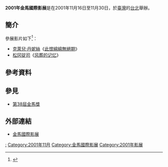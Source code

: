 {{Expand|time=2016-03-10T21:02:43+00:00}}
{{Infobox film festival
| name           = 2001年金馬國際影展
| logo           = 
| logo_alt       =
| logo_size      = 
| image  =
| image_alt      =
| image_size     = 
| caption        = 2001年[[金馬影展|金馬影展]]主視覺海報
| opening        = 《[[千禧曼波|千禧曼波]]》<BR/>《[[人間有情天|人間有情天]]》<ref>{{cite news|title=「曼波」舞動「有情天」 金馬驚豔揭幕|url=http://old.ltn.com.tw/2001/new/aug/16/today-show5.htm|accessdate=2016-03-11|date=2001-08-16|archive-date=2015-09-30|archive-url=https://web.archive.org/web/20150930062715/http://old.ltn.com.tw/2001/new/aug/16/today-show5.htm|dead-url=no}}</ref>
| closing        = 《[[香港有個荷里活|香港有個荷里活]]》<BR/>《[[钢琴教师_(电影)|钢琴教师]]》<ref>{{cite news|title=周迅吞減肥藥 瘦成小精靈|url=http://old.ltn.com.tw/2001/new/dec/1/today-show3.htm|accessdate=2016-03-11|date=2001-12-01|archive-date=2016-03-11|archive-url=https://web.archive.org/web/20160311073052/http://old.ltn.com.tw/2001/new/dec/1/today-show3.htm|dead-url=no}}</ref><ref>{{cite news|title=香港導演陳果原創力十足和金馬獎特別有緣|url=http://www.epochtimes.com/b5/2/10/16/n236317.htm|accessdate=2016-03-11|date=2002-10-16|archive-date=2016-10-26|archive-url=https://web.archive.org/web/20161026164601/http://www.epochtimes.com/b5/2/10/16/n236317.htm|dead-url=no}}</ref>
| location       = {{ROC}}[[台北|台北]]
| founded        = 1980年
| awardsreceived = 
| awards         = 
| films          = 
| directors      = 
| producers      = 
| writers        = 
| starring       = 
| host           = [[臺北金馬影展執行委員會|臺北金馬影展執行委員會]]
| number         = 
| date           = 2001年11月16日至11月30日
| language       = [[汉语|汉语]]、[[英语|英语]]
| website        = 
| chronology     = 
| preceded_by    = [[2000年金馬國際影展|2000年金馬國際影展]]
| followed_by    = [[2002年金馬國際影展|2002年金馬國際影展]]
}}
'''2001年金馬國際影展'''是在2001年11月16日至11月30日，於[[臺灣|臺灣]]的[[台北|台北]]舉辦。

== 簡介 ==
參展影片如下<ref>{{cite news|title=2001金马电影节台北登场 舒淇侯孝贤切开揭幕蛋糕|url=http://ent.sina.com.cn/m/c/2001-11-18/64147.html|accessdate=2016-03-11|date=2001-11-18|archive-date=2016-10-26|archive-url=https://web.archive.org/web/20161026163450/http://ent.sina.com.cn/m/c/2001-11-18/64147.html|dead-url=no}}</ref>：
* [[克萊兒·丹妮絲|克萊兒·丹妮絲]]《[[此恨綿綿無絕期|此恨綿綿無絕期]]》
* [[松冈锭司|松冈锭司]]《[[风葬的记忆|风葬的记忆]]》

==參考資料==
{{Reflist}}

==參見==
*[[第38屆金馬獎|第38屆金馬獎]]

== 外部連結 ==
* [http://www.goldenhorse.org.tw/film/about/overview/ 金馬國際影展]{{Wayback|url=http://www.goldenhorse.org.tw/film/about/overview/ |date=20170427234052 }}

{{金馬國際影展}}

[[Category:2001年臺灣電影|:]]
[[Category:2001年11月|Category:2001年11月]]
[[Category:金馬國際影展|Category:金馬國際影展]]
[[Category:2001年影展|Category:2001年影展]]